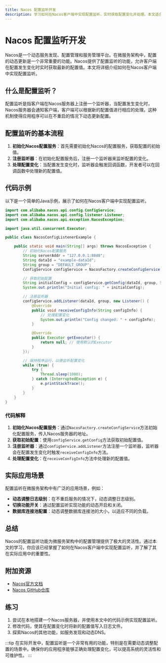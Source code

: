 ```yaml
---
title: Nacos 配置监听开发
description: 学习如何在Nacos客户端中实现配置监听，实时获取配置变化并处理。本文适合初学者，包含代码示例和实际应用场景。
---
```


# Nacos 配置监听开发

Nacos是一个动态服务发现、配置管理和服务管理平台。在微服务架构中，配置的动态更新是一个非常重要的功能。Nacos提供了配置监听的功能，允许客户端在配置发生变化时实时获取最新的配置值。本文将详细介绍如何在Nacos客户端中实现配置监听。

## 什么是配置监听？

配置监听是指客户端在Nacos服务器上注册一个监听器，当配置发生变化时，Nacos服务器会通知客户端，客户端可以根据新的配置值进行相应的处理。这种机制使得应用程序可以在不重启的情况下动态更新配置。

## 配置监听的基本流程

1. **初始化Nacos配置服务**：首先需要初始化Nacos的配置服务，获取配置的初始值。
2. **注册监听器**：在初始化配置服务后，注册一个监听器来监听配置的变化。
3. **处理配置变化**：当配置发生变化时，监听器会触发回调函数，开发者可以在回调函数中处理新的配置值。

## 代码示例

以下是一个简单的Java示例，展示了如何在Nacos客户端中实现配置监听。

```java
import com.alibaba.nacos.api.config.ConfigService;
import com.alibaba.nacos.api.config.listener.Listener;
import com.alibaba.nacos.api.exception.NacosException;

import java.util.concurrent.Executor;

public class NacosConfigListenerExample {

    public static void main(String[] args) throws NacosException {
        // 初始化Nacos配置服务
        String serverAddr = "127.0.0.1:8848";
        String dataId = "example-dataId";
        String group = "DEFAULT_GROUP";
        ConfigService configService = NacosFactory.createConfigService(serverAddr);

        // 获取初始配置
        String initialConfig = configService.getConfig(dataId, group, 5000);
        System.out.println("Initial config: " + initialConfig);

        // 注册监听器
        configService.addListener(dataId, group, new Listener() {
            @Override
            public void receiveConfigInfo(String configInfo) {
                // 处理配置变化
                System.out.println("Config changed: " + configInfo);
            }

            @Override
            public Executor getExecutor() {
                return null; // 使用默认的Executor
            }
        });

        // 保持程序运行，以便监听配置变化
        while (true) {
            try {
                Thread.sleep(1000);
            } catch (InterruptedException e) {
                e.printStackTrace();
            }
        }
    }
}
```

### 代码解释

1. **初始化Nacos配置服务**：通过`NacosFactory.createConfigService`方法初始化配置服务，传入Nacos服务器的地址。
2. **获取初始配置**：使用`configService.getConfig`方法获取初始配置值。
3. **注册监听器**：通过`configService.addListener`方法注册一个监听器，监听器会在配置发生变化时触发`receiveConfigInfo`方法。
4. **处理配置变化**：在`receiveConfigInfo`方法中处理新的配置值。

## 实际应用场景

配置监听在微服务架构中有广泛的应用场景，例如：

- **动态调整日志级别**：在不重启服务的情况下，动态调整日志级别。
- **切换功能开关**：通过配置监听实现功能的动态开启和关闭。
- **数据库连接池配置**：动态调整数据库连接池的大小，以适应不同的负载。

## 总结

Nacos的配置监听功能为微服务架构中的配置管理提供了极大的灵活性。通过本文的学习，你应该已经掌握了如何在Nacos客户端中实现配置监听，并了解了其在实际应用中的重要性。

## 附加资源

- [Nacos官方文档](https://nacos.io/zh-cn/docs/what-is-nacos.html)
- [Nacos GitHub仓库](https://github.com/alibaba/nacos)

## 练习

1. 尝试在本地搭建一个Nacos服务器，并使用本文中的代码示例实现配置监听。
2. 修改代码，使其在配置变化时将新的配置值写入日志文件。
3. 探索Nacos的其他功能，如服务发现和动态DNS。

:::tip
在实际开发中，配置监听是一个非常有用的功能，特别是在需要动态调整配置的场景中。确保你的应用程序能够正确处理配置变化，可以提高系统的灵活性和可维护性。
:::